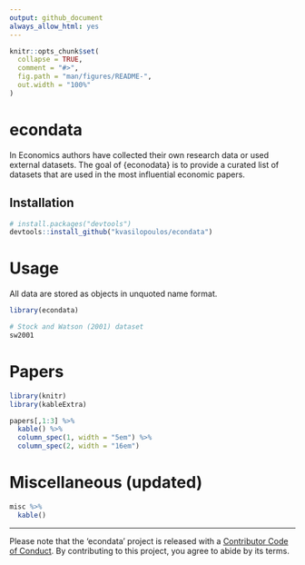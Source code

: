 ```yaml
---
output: github_document
always_allow_html: yes
---
```


<!-- README.md is generated from README.Rmd. Please edit that file -->

```r
knitr::opts_chunk$set(
  collapse = TRUE,
  comment = "#>",
  fig.path = "man/figures/README-",
  out.width = "100%"
)
```
# econdata

<!-- badges: start -->
<!-- badges: end -->

In Economics authors have collected their own research data or used external datasets. The goal of {econodata} is to provide a curated list of datasets that are used in the most influential economic papers. 

## Installation

``` r
# install.packages("devtools")
devtools::install_github("kvasilopoulos/econdata")
```

# Usage

All data are stored as objects in unquoted name format.

```r
library(econdata)

# Stock and Watson (2001) dataset
sw2001
```

# Papers

```r
library(knitr)
library(kableExtra)
```

```r
papers[,1:3] %>% 
  kable() %>% 
  column_spec(1, width = "5em") %>% 
  column_spec(2, width = "16em")
```


# Miscellaneous (updated)

```r
misc %>% 
  kable()
```

---

Please note that the 'econdata' project is released with a
[Contributor Code of Conduct](.github/CODE_OF_CONDUCT.md).
By contributing to this project, you agree to abide by its terms.

